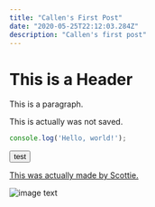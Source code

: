 ```yaml
---
title: "Callen's First Post"
date: "2020-05-25T22:12:03.284Z"
description: "Callen's first post"
---
```


# This is a Header
This is a paragraph.

This is actually was not saved.

```javascript
console.log('Hello, world!');
```

<button>test</button>

[This was actually made by Scottie.](http://scottie.is)

![image text](salty_egg.jpg)